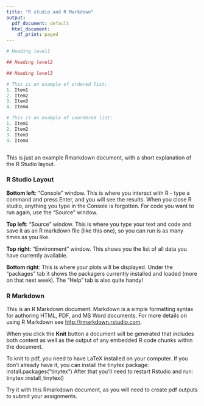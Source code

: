 ---
title: "R studio and R Markdown"
output:
  pdf_document: default
  html_document:
    df_print: paged
---

```{r setup}
# Heading level1

## Heading level2

## Heading level3

# This is an example of ordered list:
1. Item1
2. Item2
3. Item3
4. Item4

# This is an example of unordered list:
1. Item1
2. Item2
3. Item3
4. Item4



```

This is just an example Rmarkdown document, with a short explanation of the R Studio layout.

### R Studio Layout

**Bottom left**: "Console" window. This is where you interact with R - type a command and press Enter, and you will see the results. When you close R studio, anything you type in the Console is forgotten. For code you want to run again, use the "Source" window.

**Top left**: "Source" window. This is where you type your text and code and save it as an R markdown file (like this one), so you can run is as many times as you like.

**Top right**: "Environment" window. This shows you the list of all data you have currently available.

**Bottom right**: This is where your plots will be displayed. Under the "packages" tab it shows the packagers currently installed and loaded (more on that next week). The "Help" tab is also quite handy!

### R Markdown

This is an R Markdown document. Markdown is a simple formatting syntax for authoring HTML, PDF, and MS Word documents. For more details on using R Markdown see <http://rmarkdown.rstudio.com>.

When you click the **Knit** button a document will be generated that includes both content as well as the output of any embedded R code chunks within the document. 

To knit to pdf, you need to have LaTeX installed on your computer. If you don't already have it, you can install the tinytex package: install.packages("tinytex")
After that you'll need to restart Rstudio and run: tinytex::install_tinytex()

Try it with this Rmarkdown document, as you will need to create pdf outputs to submit your assignments. 




